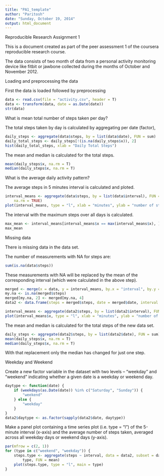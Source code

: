 ```yaml
---
title: "PA1_template"
author: "Paritosh"
date: "Sunday, October 19, 2014"
output: html_document
---
```


Reproducible Research Assignment 1

This is a document created as part of the peer assessment 1 of the coursera reproducible research course.

The data consists of two month of data from a personal activity monitoring device like fitbit or jawbone collected during the months of October and November 2012.


Loading and preprocessing the data

First the data is loaded followed by preprocessing
```r
data <- read.csv(file = "activity.csv", header = T)
data <- transform(data, date = as.Date(date))
str(data)
```

What is mean total number of steps taken per day?

The total steps taken by day is calculated by aggregating per date (factor),
```r
daily_steps <- aggregate(data$steps, by = list(data$date), FUN = sum)
daily_total_steps <- daily_steps[!(is.na(daily_steps$x)), 2]
hist(daily_total_steps, xlab = "Daily Total Steps")
```


The mean and median is calculated for the total steps.
```r
mean(daily_steps$x, na.rm = T)
median(daily_steps$x, na.rm = T)
```
What is the average daily activity pattern?

The average steps in 5 minutes interval is calculated and ploted.
```r
interval_means <- aggregate(data$steps, by = list(data$interval), FUN = mean, 
    na.rm = TRUE)
plot(interval_means, type = "l", xlab = "minutes", ylab = "number of steps")
```


The interval with the maximum steps over all days is calculated.
```r
max_mean <- interval_means[interval_means$x == max(interval_means$x), ]
max_mean
```

Missing data

There is missing data in the data set.

The number of measurements with NA for steps are:
```r
sum(is.na(data$steps))
```
These measurements with NA will be replaced by the mean of the corresponding interval (which were calculated in the above step).
```r
merged <- merge(x = data, y = interval_means, by.x = "interval", by.y = "Group.1")
my.na <- is.na(merged$steps)
merged[my.na, 2] <- merged[my.na, 4]
data2 <- data.frame(steps = merged$steps, date = merged$date, interval = merged$interval)

interval_means <- aggregate(data2$steps, by = list(data2$interval), FUN = mean)
plot(interval_means$x, type = "l", xlab = "minutes", ylab = "number of steps")
```


The mean and median is calculated for the total steps of the new data set.
```r
daily_steps <- aggregate(data2$steps, by = list(data2$date), FUN = sum)
mean(daily_steps$x, na.rm = T)
median(daily_steps$x, na.rm = T)
```
With that replacement only the median has changed for just one step.


Weekday and Weekend

Create a new factor variable in the dataset with two levels -- "weekday" and "weekend" indicating whether a given date is a weekday or weekend day.
```r
daytype <- function(date) {
    if (weekdays(as.Date(date)) %in% c("Saturday", "Sunday")) {
        "weekend"
    } else {
        "weekday"
    }
}
data2$daytype <- as.factor(sapply(data2$date, daytype))
```


Make a panel plot containing a time series plot (i.e. type = "l") of the 5-minute interval (x-axis) and the average number of steps taken, averaged across all weekday days or weekend days (y-axis).
```r
par(mfrow = c(2, 1))
for (type in c("weekend", "weekday")) {
    steps.type <- aggregate(steps ~ interval, data = data2, subset = data2$daytype == 
        type, FUN = mean)
    plot(steps.type, type = "l", main = type)
}
```